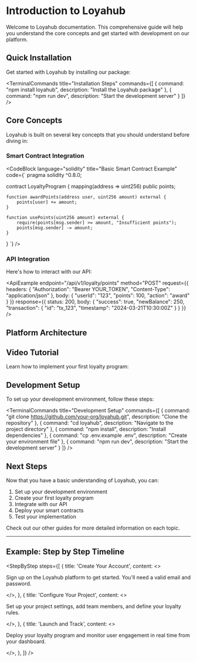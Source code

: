 # Introduction to Loyahub

Welcome to Loyahub documentation. This comprehensive guide will help you understand the core concepts and get started with development on our platform.

## Quick Installation

Get started with Loyahub by installing our package:

<TerminalCommands
  title="Installation Steps"
  commands={[
    { 
      command: "npm install loyahub", 
      description: "Install the Loyahub package" 
    },
    { 
      command: "npm run dev", 
      description: "Start the development server" 
    }
  ]}
/>

## Core Concepts

Loyahub is built on several key concepts that you should understand before diving in:

### Smart Contract Integration

<CodeBlock
  language="solidity"
  title="Basic Smart Contract Example"
  code={`
pragma solidity ^0.8.0;

contract LoyaltyProgram {
    mapping(address => uint256) public points;
    
    function awardPoints(address user, uint256 amount) external {
        points[user] += amount;
    }
    
    function usePoints(uint256 amount) external {
        require(points[msg.sender] >= amount, "Insufficient points");
        points[msg.sender] -= amount;
    }
}
`}
/>

### API Integration

Here's how to interact with our API:

<ApiExample
  endpoint="/api/v1/loyalty/points"
  method="POST"
  request={{
    headers: {
      "Authorization": "Bearer YOUR_TOKEN",
      "Content-Type": "application/json"
    },
    body: {
      "userId": "123",
      "points": 100,
      "action": "award"
    }
  }}
  response={{
    status: 200,
    body: {
      "success": true,
      "newBalance": 250,
      "transaction": {
        "id": "tx_123",
        "timestamp": "2024-03-21T10:30:00Z"
      }
    }
  }}
/>

## Platform Architecture

<ImageContainer
  src="/docs/images/architecture.png"
  alt="Loyahub Platform Architecture"
  caption="High-level overview of the Loyahub platform architecture"
/>

## Video Tutorial

Learn how to implement your first loyalty program:

<VideoContainer
  src="https://www.youtube.com/embed/YOUR_VIDEO_ID"
  title="Getting Started with Loyahub"
  caption="Step-by-step guide to creating your first loyalty program"
/>

## Development Setup

To set up your development environment, follow these steps:

<TerminalCommands
  title="Development Setup"
  commands={[
    { 
      command: "git clone https://github.com/your-org/loyahub.git",
      description: "Clone the repository"
    },
    { 
      command: "cd loyahub",
      description: "Navigate to the project directory"
    },
    { 
      command: "npm install",
      description: "Install dependencies"
    },
    { 
      command: "cp .env.example .env",
      description: "Create your environment file"
    },
    { 
      command: "npm run dev",
      description: "Start the development server"
    }
  ]}
/>

## Next Steps

Now that you have a basic understanding of Loyahub, you can:

1. Set up your development environment
2. Create your first loyalty program
3. Integrate with our API
4. Deploy your smart contracts
5. Test your implementation

Check out our other guides for more detailed information on each topic.

---

## Example: Step by Step Timeline

<StepByStep
  steps={[
    {
      title: 'Create Your Account',
      content: <>
        <p>Sign up on the Loyahub platform to get started. You'll need a valid email and password.</p>
      </>,
    },
    {
      title: 'Configure Your Project',
      content: <>
        <p>Set up your project settings, add team members, and define your loyalty rules.</p>
      </>,
    },
    {
      title: 'Launch and Track',
      content: <>
        <p>Deploy your loyalty program and monitor user engagement in real time from your dashboard.</p>
      </>,
    },
  ]}
/> 
